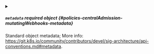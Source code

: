 
<details className="config-field" data-expandable="true">
<summary>

##### `metadata` <span className="config-field-required" data-required="false">required</span> <span className="config-field-type">object</span> <span className="config-field-default"></span> <span className="config-field-enum"></span> {#policies-centralAdmission-mutatingWebhooks-metadata}

Standard object metadata; More info: https://git.k8s.io/community/contributors/devel/sig-architecture/api-conventions.md#metadata.

</summary>




<details className="config-field" data-expandable="false" open>
<summary>

##### `name` <span className="config-field-required" data-required="false">required</span> <span className="config-field-type">string</span> <span className="config-field-default"></span> <span className="config-field-enum"></span> {#policies-centralAdmission-mutatingWebhooks-metadata-name}

Name must be unique within a namespace. Is required when creating resources, although
some resources may allow a client to request the generation of an appropriate name
automatically. Name is primarily intended for creation idempotence and configuration
definition.

</summary>



</details>



<details className="config-field" data-expandable="false" open>
<summary>

##### `labels` <span className="config-field-required" data-required="false">required</span> <span className="config-field-type">object</span> <span className="config-field-default"></span> <span className="config-field-enum"></span> {#policies-centralAdmission-mutatingWebhooks-metadata-labels}

Map of string keys and values that can be used to organize and categorize
(scope and select) objects. May match selectors of replication controllers
and services.

</summary>



</details>



<details className="config-field" data-expandable="false" open>
<summary>

##### `annotations` <span className="config-field-required" data-required="false">required</span> <span className="config-field-type">object</span> <span className="config-field-default"></span> <span className="config-field-enum"></span> {#policies-centralAdmission-mutatingWebhooks-metadata-annotations}

Annotations is an unstructured key value map stored with a resource that may be
set by external tools to store and retrieve arbitrary metadata.

</summary>



</details>


</details>
